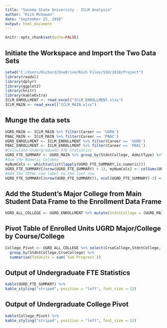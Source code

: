 ```yaml
---
title: "Sonoma State University - ICLM Analysis"
author: "Rich McGowan"
date: "September 25, 2018"
output: html_document
---
```


```r
knitr::opts_chunk$set(echo=FALSE)
```
##  Initiate the Workspace and Import the Two Data Sets
```r
setwd("C:/Users/Richard/OneDrive/Rich Files/SSU/2018/Project")
library(readxl)
library(dplyr)
library(ggplot2)
library(knitr)
library(kableExtra)
ICLM_ENROLLMENT <- read_excel("ICLM_ENROLLMENT.xlsx")
ICLM_MAIN <- read_excel("ICLM_MAIN.xlsx")
```
##  Munge the data sets
```r
UGRD_MAIN <- ICLM_MAIN %>% filter(Career == 'UGRD')
PBAC_MAIN <- ICLM_MAIN %>% filter(Career == 'PBAC')
UGRD_ENROLLMENT <- ICLM_ENROLLMENT %>% filter(Career == 'UGRD')
PBAC_ENROLLMENT <- ICLM_ENROLLMENT %>% filter(Career == 'PBAC')
#Calculate Undergraduate FTE Statistics
UGRD_FTE_SUMMARY <- UGRD_MAIN %>% group_by(StdntCollege, AdmitType) %>% summarize(HeadCount = n(),TotalUnits = sum(UnitsTakenPrgrs), FTE= round(sum(UnitsTakenPrgrs)/15))
#Sum the Numeric Columns
myNumCols <- which(unlist(lapply(UGRD_FTE_SUMMARY,is.numeric)))
UGRD_FTE_SUMMARY[(nrow(UGRD_FTE_SUMMARY) + 1), myNumCols] <- colSums(UGRD_FTE_SUMMARY[, myNumCols], na.rm=TRUE)
#Add the TOTAL row label to the last row
UGRD_FTE_SUMMARY[(nrow(UGRD_FTE_SUMMARY)), ncol(UGRD_FTE_SUMMARY)-3] <- 'TOTAL'

```
##  Add the Student's Major College from Main Student Data Frame to the Enrollment Data Frame
```r
UGRD_ALL_COLLEGE <- UGRD_ENROLLMENT %>% mutate(StdntCollege = (UGRD_MAIN$StdntCollege[match(UGRD_ENROLLMENT$ID,UGRD_MAIN$ID)]))
```
##  Pivot Table of Enrolled Units UGRD Major/College by Course/College
```r
College_Pivot <- UGRD_ALL_COLLEGE %>% select(CrseCollege,StdntCollege,`Sum Progress`) %>%
  group_by(StdntCollege,CrseCollege) %>% 
  summarise(TotUnits = sum(`Sum Progress`))
```
##  Output of Undergraduate FTE Statistics
```r
kable(UGRD_FTE_SUMMARY) %>% 
kable_styling("striped", position = "left", font_size = 12)

```
##  Output of Undergraduate College Pivot
```r
kable(College_Pivot) %>% 
kable_styling("striped", position = "left", font_size = 12)
```
